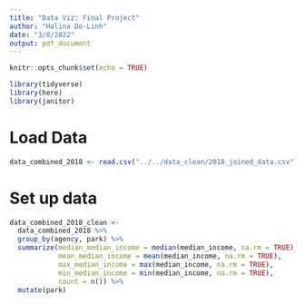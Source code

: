 ```yaml
---
title: "Data Viz: Final Project"
author: "Halina Do-Linh"
date: "3/8/2022"
output: pdf_document
---
```


```r
knitr::opts_chunk$set(echo = TRUE)

library(tidyverse)
library(here)
library(janitor)
```

# Load Data

```r
data_combined_2018 <- read.csv("../../data_clean/2018_joined_data.csv")
```

# Set up data

```r
data_combined_2018_clean <- 
  data_combined_2018 %>% 
  group_by(agency, park) %>% 
  summarize(median_median_income = median(median_income, na.rm = TRUE),
            mean_median_income = mean(median_income, na.rm = TRUE),
            max_median_income = max(median_income, na.rm = TRUE),
            min_median_income = min(median_income, na.rm = TRUE),
            count = n()) %>% 
  mutate(park)
```


```r

```

